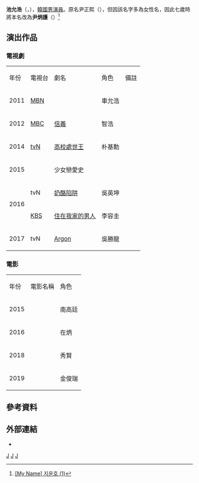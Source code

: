 {{藝人
|姓名 = 池允浩
|類型 = 男演員
|圖片 = 
|圖片尺寸 =
|圖片簡介 =
|本名 = 尹炳護
|外文名 = 지윤호
|外文 = ko
|羅馬拼音 =
|英文名 =
|暱稱 =
|其他藝名 =
|國籍 = {{KOR}}
|民族 =
|籍貫 =
|出生日期 = {{Birth date and age|1991|3|16}}
|出生地點 = {{KOR}}[[釜山廣域市|釜山廣域市]]
|逝世日期 =
|逝世地點 =
|職業 = [[演員|演員]]
|語言 = [[韓語|韓語]]
|教育程度 = 龍山高等學校<br>[[中央大學_(韓國)|中央大學]]戲劇系
|宗教信仰 =
|配偶 = 
|兒女 =
|父母 =
|出道地點 =
|出道作 = 《{{link-ko|愈發霸氣|갈수록 기세등등}}》
|出道日期 = 2011年
|代表作 =
|活躍年代 =
|唱片公司 =
|經紀公司 = [[Huayibrothers娛樂|Huayibrothers娛樂]]
|網站 =
|相關團體 =
|獎項 =
|IMDb = 9106504
|現任成員 =
|過往成員 =
}}
'''池允浩'''（{{lang-ko|'''지윤호'''}}，{{bd|1991年|3月16日}}），[[韓國|韓國]][[男演員|男演員]]。原名尹正熙（{{lang-ko|윤정희}}），但因該名字多為女性名，因此七歲時將本名改為'''尹炳護'''（{{lang-ko|윤병호}}）<ref>[http://tenasia.hankyung.com/archives/868073 {{Wayback|url=http://tenasia.hankyung.com/archives/868073 |date=20191115203449 }} [My Name<nowiki>]</nowiki> 지윤호 (1)]</ref>
== 演出作品 ==
=== 電視劇 ===
{| class="wikitable"
|-style="background:#0080FF; color:white; font-weight:bold; text-align:center;"
|年份||電視台||劇名||角色||備註
|-
| 2011 || [[每日廣播|MBN]] || {{link-ko|愈發霸氣|갈수록 기세등등}} || 車允浩 ||
|-
| 2012 || [[文化廣播_(韓國)|MBC]] || [[信義_(電視劇)|信義]] || 智浩 ||
|-
| 2014 || [[TVN|tvN]] || [[高校處世王|高校處世王]] || 朴基勳 ||
|-
| 2015 || {{link-en|SBS Plus|SBS Plus}} || 少女戀愛史 ||  ||
|-
|rowspan=2| 2016 || tvN || [[奶酪陷阱|奶酪陷阱]] || 吳英坤 ||
|-
| [[韓國放送公社|KBS]] || [[住在我家的男人|住在我家的男人]] || 李容圭 ||
|-
| 2017 || tvN || [[Argon_(電視劇)|Argon]] || 吳勝龍 ||
|}

=== 電影 ===
{| class="wikitable"
|-style="background:#0080FF; color:white; font-weight:bold; text-align:center;"
|年份||電影名稱||角色
|-
| 2015 || {{link-ko|愛情診所|연애의 맛}} || 南高廷
|-
| 2016 || {{link-ko|寶貝的愛|좋아해줘}} || 在炳
|-
| 2018 || {{link-ko|換季男友|환절기}} || 秀賢
|-
| 2019 || {{link-ko|鬼片：即將上映|암전 (2019년 영화)}} || 金俊瑞
|}

==參考資料==
{{Reflist}}

== 外部連結 ==
*{{instagram|power.g_0316}}

{{Sim Entertainment}}
[[Category:韓國電視演員|J]]
[[Category:韓國電影演員|J]]
[[Category:池姓|J]]